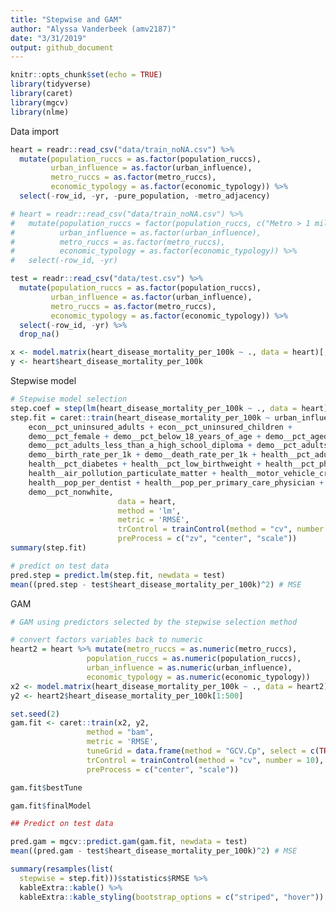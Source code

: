 ```yaml
---
title: "Stepwise and GAM"
author: "Alyssa Vanderbeek (amv2187)"
date: "3/31/2019"
output: github_document
---
```


```r
knitr::opts_chunk$set(echo = TRUE)
library(tidyverse)
library(caret)
library(mgcv)
library(nlme)
```

Data import 

```r
heart = readr::read_csv("data/train_noNA.csv") %>%
  mutate(population_ruccs = as.factor(population_ruccs),
         urban_influence = as.factor(urban_influence),
         metro_ruccs = as.factor(metro_ruccs),
         economic_typology = as.factor(economic_typology)) %>% 
  select(-row_id, -yr, -pure_population, -metro_adjacency)

# heart = readr::read_csv("data/train_noNA.csv") %>%
#   mutate(population_ruccs = factor(population_ruccs, c("Metro > 1 million", "Metro 250k - 1 million", "Metro <250k", "Urban >20,000 metro-adjacent", "Urban >20,000 metro non-adjacent","Urban 2,500-19,999 metro-adjacent", "Urban 2,500-19,999 metro non-adjacent", "Rural metro-adjacent", "Rural metro non-adjacent"), labels = 1:9),
#          urban_influence = as.factor(urban_influence),
#          metro_ruccs = as.factor(metro_ruccs),
#          economic_typology = as.factor(economic_typology)) %>% 
#   select(-row_id, -yr)

test = readr::read_csv("data/test.csv") %>% 
  mutate(population_ruccs = as.factor(population_ruccs),
         urban_influence = as.factor(urban_influence),
         metro_ruccs = as.factor(metro_ruccs),
         economic_typology = as.factor(economic_typology)) %>% 
  select(-row_id, -yr) %>%
  drop_na()

x <- model.matrix(heart_disease_mortality_per_100k ~ ., data = heart)[,-1]
y <- heart$heart_disease_mortality_per_100k
```

Stepwise model 

```r
# Stepwise model selection
step.coef = step(lm(heart_disease_mortality_per_100k ~ ., data = heart))
step.fit = caret::train(heart_disease_mortality_per_100k ~ urban_influence + econ__pct_civilian_labor + 
    econ__pct_uninsured_adults + econ__pct_uninsured_children + 
    demo__pct_female + demo__pct_below_18_years_of_age + demo__pct_aged_65_years_and_older + 
    demo__pct_adults_less_than_a_high_school_diploma + demo__pct_adults_with_high_school_diploma + 
    demo__birth_rate_per_1k + demo__death_rate_per_1k + health__pct_adult_obesity + 
    health__pct_diabetes + health__pct_low_birthweight + health__pct_physical_inacticity + 
    health__air_pollution_particulate_matter + health__motor_vehicle_crash_deaths_per_100k + 
    health__pop_per_dentist + health__pop_per_primary_care_physician + 
    demo__pct_nonwhite,
                        data = heart, 
                        method = 'lm',
                        metric = 'RMSE',
                        trControl = trainControl(method = "cv", number = 10),
                        preProcess = c("zv", "center", "scale"))
summary(step.fit)

# predict on test data
pred.step = predict.lm(step.fit, newdata = test)
mean((pred.step - test$heart_disease_mortality_per_100k)^2) # MSE
```

GAM

```r
# GAM using predictors selected by the stepwise selection method

# convert factors variables back to numeric
heart2 = heart %>% mutate(metro_ruccs = as.numeric(metro_ruccs),
                 population_ruccs = as.numeric(population_ruccs),
                 urban_influence = as.numeric(urban_influence),
                 economic_typology = as.numeric(economic_typology))
x2 <- model.matrix(heart_disease_mortality_per_100k ~ ., data = heart2)[1:500, 2:25] # get rid of factor vairables / work with smaller dataset so R doesn't crash
y2 <- heart2$heart_disease_mortality_per_100k[1:500]

set.seed(2)
gam.fit <- caret::train(x2, y2,
                 method = "bam",
                 metric = 'RMSE',
                 tuneGrid = data.frame(method = "GCV.Cp", select = c(TRUE, FALSE)),
                 trControl = trainControl(method = "cv", number = 10),
                 preProcess = c("center", "scale"))

gam.fit$bestTune

gam.fit$finalModel

## Predict on test data

pred.gam = mgcv::predict.gam(gam.fit, newdata = test)
mean((pred.gam - test$heart_disease_mortality_per_100k)^2) # MSE
```


```r
summary(resamples(list(
  stepwise = step.fit)))$statistics$RMSE %>%
  kableExtra::kable() %>%
  kableExtra::kable_styling(bootstrap_options = c("striped", "hover"))
```



